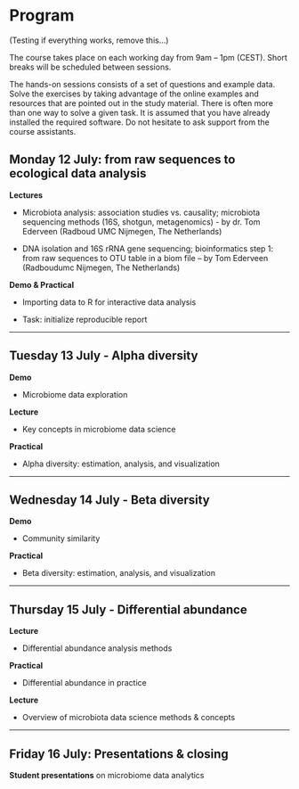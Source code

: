 
# Program

(Testing if everything works, remove this...) 

The course takes place on each working day from 9am – 1pm
(CEST). Short breaks will be scheduled between sessions.

The hands-on sessions consists of a set of questions and example
data. Solve the exercises by taking advantage of the online examples
and resources that are pointed out in the study material. There is
often more than one way to solve a given task. It is assumed that you
have already installed the required software. Do not hesitate to ask
support from the course assistants.

## Monday 12 July: from raw sequences to ecological data analysis

**Lectures**

 * Microbiota analysis: association studies vs. causality; microbiota sequencing methods (16S, shotgun, metagenomics) - by dr. Tom Ederveen (Radboud UMC Nijmegen, The Netherlands)

 * DNA isolation and 16S rRNA gene sequencing; bioinformatics step 1: from raw sequences to OTU table in a biom file – by Tom Ederveen (Radboudumc Nijmegen, The Netherlands)


**Demo & Practical**

 * Importing data to R for interactive data analysis 

 * Task: initialize reproducible report

----------------------------------------------------------------

## Tuesday 13 July - Alpha diversity 

**Demo**

- Microbiome data exploration

**Lecture**

- Key concepts in microbiome data science

**Practical**

- Alpha diversity: estimation, analysis, and visualization 

----------------------------------------------------------------

## Wednesday 14 July - Beta diversity

**Demo**

- Community similarity 

**Practical**

- Beta diversity: estimation, analysis, and visualization

-----------------------------------------------------------------

## Thursday 15 July - Differential abundance

**Lecture**

- Differential abundance analysis methods 


**Practical**

- Differential abundance in practice


**Lecture**

- Overview of microbiota data science methods & concepts

-----------------------------------------------------------------

## Friday 16 July: Presentations & closing

**Student presentations** on microbiome data analytics




